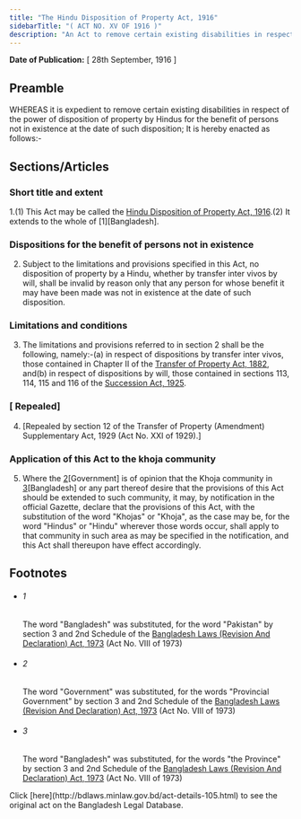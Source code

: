 ```yaml
---
title: "The Hindu Disposition of Property Act, 1916"
sidebarTitle: "( ACT NO. XV OF 1916 )"
description: "An Act to remove certain existing disabilities in respect of the power of disposition of property by Hindus for the benefit of persons not in existence at the date of such disposition."
---
```


**Date of Publication:** [ 28th September, 1916 ]

## Preamble

WHEREAS it is expedient to remove certain existing disabilities in respect of the power of disposition of property by Hindus for the benefit of persons not in existence at the date of such disposition; It is hereby enacted as follows:-

## Sections/Articles

### Short title and extent

1.(1) This Act may be called the [Hindu Disposition of Property Act, 1916](/act-105.html "Hindu Disposition of Property Act, 1916").(2) It extends to the whole of [1][Bangladesh].

### Dispositions for the benefit of persons not in existence

2. Subject to the limitations and provisions specified in this Act, no disposition of property by a Hindu, whether by transfer inter vivos by will, shall be invalid by reason only that any person for whose benefit it may have been made was not in existence at the date of such disposition.

### Limitations and conditions

3. The limitations and provisions referred to in section 2 shall be the following, namely:-(a) in respect of dispositions by transfer inter vivos, those contained in Chapter II of the [Transfer of Property Act, 1882](/act-48.html "Transfer of Property Act, 1882"), and(b) in respect of dispositions by will, those contained in sections 113, 114, 115 and 116 of the [Succession Act, 1925](/act-138.html "Succession Act, 1925").

### [ Repealed]

4. [Repealed by section 12 of the Transfer of Property (Amendment) Supplementary Act, 1929 (Act No. XXI of 1929).]

### Application of this Act to the khoja community

5. Where the [2](1)[Government] is of opinion that the Khoja community in [3](2)[Bangladesh] or any part thereof desire that the provisions of this Act should be extended to such community, it may, by notification in the official Gazette, declare that the provisions of this Act, with the substitution of the word "Khojas" or "Khoja", as the case may be, for the word "Hindus" or "Hindu" wherever those words occur, shall apply to that community in such area as may be specified in the notification, and this Act shall thereupon have effect accordingly.

## Footnotes

- ###### 1

  The word "Bangladesh" was substituted, for the word "Pakistan" by section 3 and 2nd Schedule of the [Bangladesh Laws (Revision And Declaration) Act, 1973](/act-430.html "Bangladesh Laws (Revision And Declaration) Act, 1973") (Act No. VIII of 1973)

- ###### 2

  The word "Government" was substituted, for the words "Provincial Government" by section 3 and 2nd Schedule of the [Bangladesh Laws (Revision And Declaration) Act, 1973](/act-430.html "Bangladesh Laws (Revision And Declaration) Act, 1973") (Act No. VIII of 1973)

- ###### 3

  The word "Bangladesh" was substituted, for the words "the Province" by section 3 and 2nd Schedule of the [Bangladesh Laws (Revision And Declaration) Act, 1973](/act-430.html "Bangladesh Laws (Revision And Declaration) Act, 1973") (Act No. VIII of 1973)

<Note>
  Click [here](http://bdlaws.minlaw.gov.bd/act-details-105.html) to see the original act on the Bangladesh Legal Database.
</Note>
